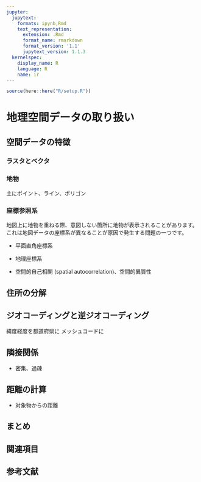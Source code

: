 ```yaml
---
jupyter:
  jupytext:
    formats: ipynb,Rmd
    text_representation:
      extension: .Rmd
      format_name: rmarkdown
      format_version: '1.1'
      jupytext_version: 1.1.3
  kernelspec:
    display_name: R
    language: R
    name: ir
---
```


```r
source(here::here("R/setup.R"))
```

# 地理空間データの取り扱い

<!-- #region -->
## 空間データの特徴

### ラスタとベクタ

### 地物

主にポイント、ライン、ポリゴン

### 座標参照系

地図上に地物を重ねる際、意図しない箇所に地物が表示されることがあります。これは地図データの座標系が異なることが原因で発生する問題の一つです。

- 平面直角座標系
- 地理座標系


- 空間的自己相関 (spatial autocorrelation)、空間的異質性
<!-- #endregion -->

## 住所の分解

## ジオコーディングと逆ジオコーディング

緯度経度を都道府県に
メッシュコードに

## 隣接関係

- 密集、過疎

## 距離の計算

- 対象物からの距離

<!-- データ分割は別に  -->

## まとめ

## 関連項目

## 参考文献
